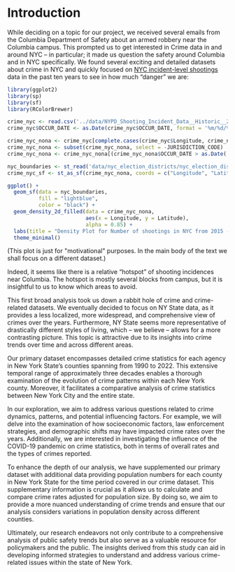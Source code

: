 # Introduction


<!-- 

Explain why you chose this topic, and the questions you are interested in studying. Provide context for readers who are not familiar with the topic.

(suggested: 1 page) 

-->


While deciding on a topic for our project, we received several emails from the Columbia Department of Safety about an armed robbery near the Columbia campus. This prompted us to get interested in Crime data in and around NYC – in particular; it made us question the safety around Columbia and in NYC specifically. We found several exciting and detailed datasets about crime in NYC and quickly focused on [NYC incident-level shootings](https://data.cityofnewyork.us/Public-Safety/NYPD-Shooting-Incident-Data-Historic-/833y-fsy8) data in the past ten years to see in how much “danger” we are:

```r

library(ggplot2)
library(sp)
library(sf)
library(RColorBrewer)

crime_nyc <- read.csv('../data/NYPD_Shooting_Incident_Data__Historic__20231124.csv')
crime_nyc$OCCUR_DATE <- as.Date(crime_nyc$OCCUR_DATE, format = '%m/%d/%Y')

crime_nyc_nona <- crime_nyc[complete.cases(crime_nyc$Longitude, crime_nyc$Latitude), ]
crime_nyc_nona <- subset(crime_nyc_nona, select = -JURISDICTION_CODE)
crime_nyc_nona <- crime_nyc_nona[(crime_nyc_nona$OCCUR_DATE > as.Date('2015-01-01')), ]

nyc_boundaries <- st_read('data/nyc_election_districts/nyc_election_districts.shp')
crime_nyc_sf <- st_as_sf(crime_nyc_nona, coords = c("Longitude", "Latitude"), crs = 4326)

ggplot() +
  geom_sf(data = nyc_boundaries, 
          fill = "lightblue",
          color = "black") +
  geom_density_2d_filled(data = crime_nyc_nona, 
                         aes(x = Longitude, y = Latitude),
                         alpha = 0.85) +
  labs(title = "Density Plot for Number of shootings in NYC from 2015 - 2022") +
  theme_minimal()

```
(This plot is just for \"motivational\" purposes. In the main body of the text we shall focus on a different dataset.)

Indeed, it seems like there is a relative “hotspot” of shooting incidences near Columbia. The hotspot is mostly several blocks from campus, but it is insightful to us to know which areas to avoid.

This first broad analysis took us down a rabbit hole of crime and crime-related datasets. We eventually decided to focus on NY State data, as it provides a less localized, more widespread, and comprehensive view of crimes over the years. Furthermore, NY State seems more representative of drastically different styles of living, which – we believe – allows for a more contrasting picture. This topic is attractive due to its insights into crime trends over time and across different areas.

Our primary dataset encompasses detailed crime statistics for each agency in New York State's counties spanning from 1990 to 2022. This extensive temporal range of approximately three decades enables a thorough examination of the evolution of crime patterns within each New York county. Moreover, it facilitates a comparative analysis of crime statistics between New York City and the entire state.  

In our exploration, we aim to address various questions related to crime dynamics, patterns, and potential influencing factors. For example, we will delve into the examination of how socioeconomic factors, law enforcement strategies, and demographic shifts may have impacted crime rates over the years. Additionally, we are interested in investigating the influence of the COVID-19 pandemic on crime statistics, both in terms of overall rates and the types of crimes reported.  

To enhance the depth of our analysis, we have supplemented our primary dataset with additional data providing population numbers for each county in New York State for the time period covered in our crime dataset. This supplementary information is crucial as it allows us to calculate and compare crime rates adjusted for population size. By doing so, we aim to provide a more nuanced understanding of crime trends and ensure that our analysis considers variations in population density across different counties.  

Ultimately, our research endeavors not only contribute to a comprehensive analysis of public safety trends but also serve as a valuable resource for policymakers and the public. The insights derived from this study can aid in developing informed strategies to understand and address various crime-related issues within the state of New York.

<!--
#https://data.ny.gov/Government-Finance/Annual-Population-Estimates-for-New-York-State-and/krt9-ym2k
-->
